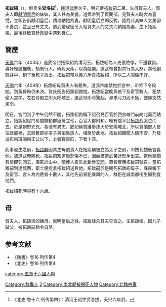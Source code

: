 '''拓跋紹'''（{{bd|393年||409年|catIdx=t}}），鮮卑名'''受洛拔'''<ref>《北史·卷十六·列传第四》：清河王绍字受洛拔，天兴六年封。</ref>，[[魏道武帝|魏道武帝]]次子，明元帝[[拓跋嗣|拓跋嗣]]二弟、生母賀夫人。賀夫人即[[賀皇后_(拓跋寔)|獻明皇后]]的妹妹，其人甚為美麗。道武帝到了賀蘭部，見賀夫人時大為喜悅，立即告訴獻明皇后，請准納她為妻，獻明皇后立即反對，認為此其妹人太美卻不善良，並且已有丈夫。道武帝秘密令人殺賀夫人的丈夫而納她為妻，生下拓跋紹，最後終致宮廷政變中遇刺身亡。

== 簡歷 ==
[[天兴_(北魏)|天興]]六年（403年）道武帝封拓跋紹為清河王。拓跋紹為人兇佷險悖，不遵教訓。喜好輕遊裡巷，劫剝行人，斫射犬豕，以為戲樂。道武帝曾對其行為大怒，將他倒懸井中，到了垂死才放出。[[拓跋嗣|拓跋嗣]]常以義方斥責拓跋紹，所以二人關係不好。

[[天赐_(北魏)|天賜]]六年（409年）拓跋紹母賀夫人有錯失，道武帝幽禁她於宮中，即將下令殺她。到黃昏時仍未決。賀氏密告拓跋紹救她。拓跋紹當晚與帳下及宦官數人，犯禁偷入宮中。左右侍御立即大呼賊至，道武帝即時驚起，尋求弓刀而不獲，便即突然駕崩。

明日，宮門到了中午仍然不開，拓跋紹偽稱下詔召見百官於西宮端門前向北面而站立，拓跋紹從門扇間搧動群臣擁立他，百官大都附和。唯有陰平公[[拓跋烈|拓跋烈]]哭泣而去。於是朝野兇兇，各懷有異志。肥如侯賀護舉烽火於安陽城北，所以賀蘭部人皆往赴那裡，其餘舊部亦率子弟招集族人，相聚於此地。拓跋紹聽聞人情不安，乃發出布帛班賜與王公以下，上者數百匹，下者十匹。

此事發生之前，[[拓跋嗣|拓跋嗣]]因其生母劉貴人在拓跋嗣被立為太子之前，即按北魏後宮舊例，被道武帝賜死，拓跋嗣知道後悲傷不已，因而被道武帝迁怒斥出宮。當他聽聞有變即刻回去，潛匿於山中，暗使人夜告北新侯[[安同|安同]]，眾皆響應拓跋嗣號召。當拓跋嗣到達城西，衛士便捉拿拓跋紹送與他。拓跋嗣於是賜死拓跋紹母子，誅殺帳下及宦官、宮人為內應者十數人，其他先前冒犯乘輿的人，群臣在城南都街生臠割食他們。

拓跋紹死時只有十六歲。

==母==
賀夫人，拓跋珪的姨母，献明皇后之妹，拓跋珪杀其夫夺取之。生拓跋绍。因儿子弑父，被拓跋嗣勒令自尽。
==参考文献==
* 《魏書》卷16 列传第4
* 《北史》卷16 列传第4
[[category:五胡十六國人物|category:五胡十六國人物]]
[[Category:鮮卑人|Category:鮮卑人]]
[[Category:魏道武帝皇子|2]]
[[Category:南北朝被賜死人物|Category:南北朝被賜死人物]]
[[Category:北魏宗室|Category:北魏宗室]]